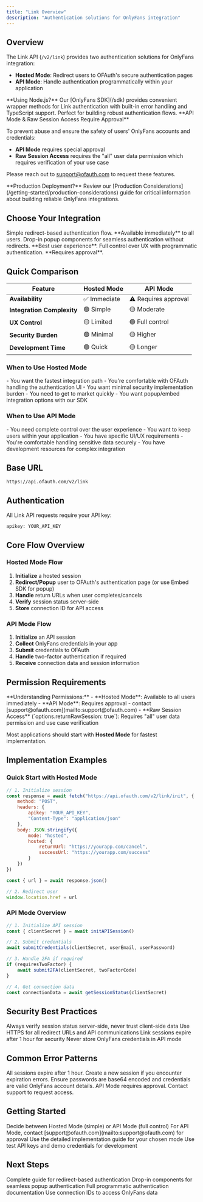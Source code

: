 ```yaml
---
title: "Link Overview"
description: "Authentication solutions for OnlyFans integration"
---
```


## Overview

The Link API (`/v2/link`) provides two authentication solutions for OnlyFans integration:

- **Hosted Mode**: Redirect users to OFAuth's secure authentication pages
- **API Mode**: Handle authentication programmatically within your application

<Info>
	**Using Node.js?** Our [OnlyFans SDK](/sdk) provides convenient wrapper methods for Link authentication with built-in error handling and TypeScript support. Perfect for building robust authentication flows.
</Info>

<Warning>
**API Mode & Raw Session Access Require Approval**

To prevent abuse and ensure the safety of users' OnlyFans accounts and credentials:

- **API Mode** requires special approval
- **Raw Session Access** requires the "all" user data permission which requires verification of your use case

Please reach out to [support@ofauth.com](mailto:support@ofauth.com) to request these features.

</Warning>

<Info>
	**Production Deployment?** Review our [Production Considerations](/getting-started/production-considerations) guide for critical information about building reliable OnlyFans integrations.
</Info>

## Choose Your Integration

<CardGroup cols={3}>
	<Card title="Hosted Mode" icon="external-link" href="/guides/link/hosted">
		Simple redirect-based authentication flow.
		**Available immediately** to all users.
	</Card>
	<Card title="Link Embed" icon="window" href="/guides/link/embed">
		Drop-in popup components for seamless authentication without redirects.
		**Best user experience**.
	</Card>
	<Card title="API Mode" icon="code" href="/guides/link/api-mode">
		Full control over UX with programmatic authentication. **Requires
		approval**.
	</Card>
</CardGroup>

## Quick Comparison

| Feature                    | Hosted Mode  | API Mode             |
| -------------------------- | ------------ | -------------------- |
| **Availability**           | ✅ Immediate | ⚠️ Requires approval |
| **Integration Complexity** | 🟢 Simple    | 🟡 Moderate          |
| **UX Control**             | 🟡 Limited   | 🟢 Full control      |
| **Security Burden**        | 🟢 Minimal   | 🟡 Higher            |
| **Development Time**       | 🟢 Quick     | 🟡 Longer            |

### When to Use Hosted Mode

<Card title="Choose Hosted Mode When" icon="external-link">
	- You want the fastest integration path - You're comfortable with OFAuth
	handling the authentication UI - You want minimal security implementation
	burden - You need to get to market quickly - You want popup/embed integration
	options with our SDK
</Card>

### When to Use API Mode

<Card title="Choose API Mode When" icon="code">
	- You need complete control over the user experience - You want to keep users
	within your application - You have specific UI/UX requirements - You're
	comfortable handling sensitive data securely - You have development resources
	for complex integration
</Card>

## Base URL

```
https://api.ofauth.com/v2/link
```

## Authentication

All Link API requests require your API key:

```http
apikey: YOUR_API_KEY
```

## Core Flow Overview

### Hosted Mode Flow

1. **Initialize** a hosted session
2. **Redirect/Popup** user to OFAuth's authentication page (or use Embed SDK for popup)
3. **Handle** return URLs when user completes/cancels
4. **Verify** session status server-side
5. **Store** connection ID for API access

### API Mode Flow

1. **Initialize** an API session
2. **Collect** OnlyFans credentials in your app
3. **Submit** credentials to OFAuth
4. **Handle** two-factor authentication if required
5. **Receive** connection data and session information

## Permission Requirements

<Info>
**Understanding Permissions:**
- **Hosted Mode**: Available to all users immediately
- **API Mode**: Requires approval - contact [support@ofauth.com](mailto:support@ofauth.com)
- **Raw Session Access** (`options.returnRawSession: true`): Requires "all" user data permission and use case verification

Most applications should start with **Hosted Mode** for fastest implementation.

</Info>

## Implementation Examples

### Quick Start with Hosted Mode

```javascript
// 1. Initialize session
const response = await fetch("https://api.ofauth.com/v2/link/init", {
	method: "POST",
	headers: {
		apikey: "YOUR_API_KEY",
		"Content-Type": "application/json"
	},
	body: JSON.stringify({
		mode: "hosted",
		hosted: {
			returnUrl: "https://yourapp.com/cancel",
			successUrl: "https://yourapp.com/success"
		}
	})
})

const { url } = await response.json()

// 2. Redirect user
window.location.href = url
```

### API Mode Overview

```javascript
// 1. Initialize API session
const { clientSecret } = await initAPISession()

// 2. Submit credentials
await submitCredentials(clientSecret, userEmail, userPassword)

// 3. Handle 2FA if required
if (requiresTwoFactor) {
	await submit2FA(clientSecret, twoFactorCode)
}

// 4. Get connection data
const connectionData = await getSessionStatus(clientSecret)
```

## Security Best Practices

<CardGroup cols={2}>
	<Card title="Server-Side Verification" icon="shield-check">
		Always verify session status server-side, never trust client-side data
	</Card>
	<Card title="HTTPS Only" icon="lock">
		Use HTTPS for all redirect URLs and API communications
	</Card>
	<Card title="Session Expiry" icon="clock">
		Link sessions expire after 1 hour for security
	</Card>
	<Card title="Credential Handling" icon="database">
		Never store OnlyFans credentials in API mode
	</Card>
</CardGroup>

## Common Error Patterns

<AccordionGroup>

<Accordion title="Session Expired">
	All sessions expire after 1 hour. Create a new session if you encounter
	expiration errors.
</Accordion>

<Accordion title="Invalid Credentials (API Mode)">
	Ensure passwords are base64 encoded and credentials are valid OnlyFans account
	details.
</Accordion>

<Accordion title="Access Denied (API Mode)">
	API Mode requires approval. Contact support to request access.
</Accordion>

</AccordionGroup>

## Getting Started

<Steps>
	<Step title="Choose Your Mode">
		Decide between Hosted Mode (simple) or API Mode (full control)
	</Step>
	<Step title="Get API Access">
		For API Mode, contact [support@ofauth.com](mailto:support@ofauth.com) for
		approval
	</Step>
	<Step title="Follow the Guide">
		Use the detailed implementation guide for your chosen mode
	</Step>
	<Step title="Test Integration">
		Use test API keys and demo credentials for development
	</Step>
</Steps>

## Next Steps

<CardGroup cols={4}>
	<Card
		title="Hosted Mode Guide"
		icon="external-link"
		href="/guides/link/hosted">
		Complete guide for redirect-based authentication
	</Card>
	<Card
		title="Link Embed Guide"
		icon="window"
		href="/guides/link/embed">
		Drop-in components for seamless popup authentication
	</Card>
	<Card title="API Mode Guide" icon="code" href="/guides/link/api-mode">
		Full programmatic authentication documentation
	</Card>
	<Card title="Access API" icon="key" href="/api-reference/access/overview">
		Use connection IDs to access OnlyFans data
	</Card>
</CardGroup>
